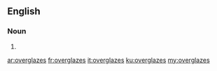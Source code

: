 ==English==

===Noun===
{{head|en|noun plural form}}

# {{plural of|overglaze|lang=en}}

[[ar:overglazes]]
[[fr:overglazes]]
[[it:overglazes]]
[[ku:overglazes]]
[[my:overglazes]]